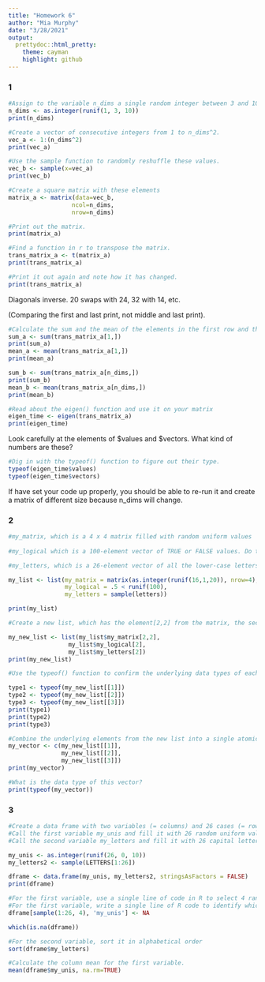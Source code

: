 ```yaml
---
title: "Homework 6"
author: "Mia Murphy"
date: "3/28/2021"
output:
  prettydoc::html_pretty:
    theme: cayman
    highlight: github
---
```



### 1

```r
#Assign to the variable n_dims a single random integer between 3 and 10.
n_dims <- as.integer(runif(1, 3, 10))
print(n_dims)
```
```r
#Create a vector of consecutive integers from 1 to n_dims^2.
vec_a <- 1:(n_dims^2)
print(vec_a)
```
```r
#Use the sample function to randomly reshuffle these values.
vec_b <- sample(x=vec_a)
print(vec_b)
```
```r
#Create a square matrix with these elements
matrix_a <- matrix(data=vec_b,
                  ncol=n_dims, 
                  nrow=n_dims)

#Print out the matrix.
print(matrix_a)
```
```r
#Find a function in r to transpose the matrix.
trans_matrix_a <- t(matrix_a)
print(trans_matrix_a)
```
```r
#Print it out again and note how it has changed.
print(trans_matrix_a)
```
Diagonals inverse. 20 swaps with 24, 32 with 14, etc.

(Comparing the first and last print, not middle and last print).

```r
#Calculate the sum and the mean of the elements in the first row and the last row.
sum_a <- sum(trans_matrix_a[1,])
print(sum_a)
mean_a <- mean(trans_matrix_a[1,])
print(mean_a)
```
```r
sum_b <- sum(trans_matrix_a[n_dims,])
print(sum_b)
mean_b <- mean(trans_matrix_a[n_dims,])
print(mean_b)

```
```r
#Read about the eigen() function and use it on your matrix
eigen_time <- eigen(trans_matrix_a)
print(eigen_time)
```

Look carefully at the elements of $values and $vectors. What kind of numbers are these?


```r
#Dig in with the typeof() function to figure out their type.
typeof(eigen_time$values)
typeof(eigen_time$vectors)
```

If have set your code up properly, you should be able to re-run it and create a matrix of different size because n_dims will change.

### 2

```r
#my_matrix, which is a 4 x 4 matrix filled with random uniform values
 
#my_logical which is a 100-element vector of TRUE or FALSE values. Do this efficiently by setting up a vector of random values and then applying an inequality to it.

#my_letters, which is a 26-element vector of all the lower-case letters in random order.

my_list <- list(my_matrix = matrix(as.integer(runif(16,1,20)), nrow=4),
                my_logical = .5 < runif(100),
                my_letters = sample(letters))

print(my_list)
```
```r
#Create a new list, which has the element[2,2] from the matrix, the second element of the logical vector, and the second element of the letters vector.

my_new_list <- list(my_list$my_matrix[2,2], 
                 my_list$my_logical[2],
                 my_list$my_letters[2])
print(my_new_list)
```
```r
#Use the typeof() function to confirm the underlying data types of each component in this list

type1 <- typeof(my_new_list[[1]])
type2 <- typeof(my_new_list[[2]])
type3 <- typeof(my_new_list[[3]])
print(type1)
print(type2)
print(type3)
```
```r
#Combine the underlying elements from the new list into a single atomic vector with the c() function.
my_vector <- c(my_new_list[[1]],
               my_new_list[[2]],
               my_new_list[[3]]) 
print(my_vector)
```
```r
#What is the data type of this vector?
print(typeof(my_vector))
```

### 3

```r
#Create a data frame with two variables (= columns) and 26 cases (= rows).
#Call the first variable my_unis and fill it with 26 random uniform values from 0 to 10
#Call the second variable my_letters and fill it with 26 capital letters in random order.

my_unis <- as.integer(runif(26, 0, 10))
my_letters2 <- sample(LETTERS[1:26])

dframe <- data.frame(my_unis, my_letters2, stringsAsFactors = FALSE)
print(dframe)
```
```r
#For the first variable, use a single line of code in R to select 4 random rows and replace the numerical values in those rows with NA.
#For the first variable, write a single line of R code to identify which rows have the missing values.
dframe[sample(1:26, 4), 'my_unis'] <- NA
```
```r
which(is.na(dframe))
```
```r
#For the second variable, sort it in alphabetical order
sort(dframe$my_letters)
```
```r
#Calculate the column mean for the first variable.
mean(dframe$my_unis, na.rm=TRUE)
```



